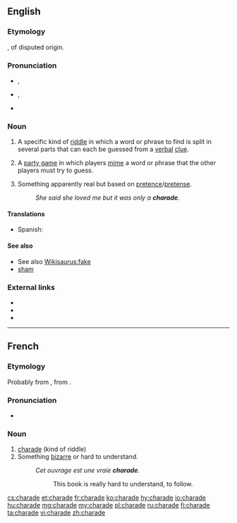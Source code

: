 ==English==
{{wikipedia|Charade (disambiguation)}}

===Etymology===
{{borrowing|fr|charade}}, of disputed origin.<!-- Sources differ on the origin of French "charade": Century 1911: unknown origin; Webster 1913: confer Pr. charrada long chat, It ciarlare to chat; M-W online: an Occitan origin; Encarta: Provençal, a dialect of Occitan. -->

===Pronunciation===
* {{a|UK}} {{enPR|shəräd"|shərād"}}, {{IPA|/ʃəˈɹɑːd/|/ʃəˈɹeɪd/}}
* {{a|US}} {{enPR|shərād"}}, {{IPA|/ʃɚˈɹeɪd/}}
* {{rhymes|eɪd}}

===Noun===
{{en-noun}}

# A specific kind of [[riddle]] in which a word or phrase to find is split in several parts that can each be guessed from a [[verbal]] [[clue]].
# {{qualifier|in plural}} A [[party game]] in which players [[mime]] a word or phrase that the other players must try to guess.
# Something apparently real but based on [[pretence]]/[[pretense]].
#: ''She said she loved me but it was only a '''charade'''.''

====Translations====
{{trans-top|riddle}}
* Spanish: {{t+|es|charada|f}}
{{trans-mid}}
{{trans-bottom}}
{{trans-see|party game|charades}}

====See also====
* See also [[Wikisaurus:fake]]
* [[sham]]

===External links===
* {{R:Webster 1913}}
* {{R:Century 1911}}
* {{R:OneLook}}

----

==French==

===Etymology===
Probably from {{etyl|oc|fr}} {{term|charrado|lang=oc}}, from {{term|charrá||to chat|lang=oc}}.

===Pronunciation===
* {{IPA|/ʃaʀad/|lang=fr}}

===Noun===
{{fr-noun|f}}

# [[charade#English|charade]] (kind of riddle)
# Something [[bizarre]] or hard to understand.
#: ''Cet ouvrage est une vraie '''charade'''.''
#:: This book is really hard to understand, to follow.

[[cs:charade]]
[[et:charade]]
[[fr:charade]]
[[ko:charade]]
[[hy:charade]]
[[io:charade]]
[[hu:charade]]
[[mg:charade]]
[[my:charade]]
[[pl:charade]]
[[ru:charade]]
[[fi:charade]]
[[ta:charade]]
[[vi:charade]]
[[zh:charade]]